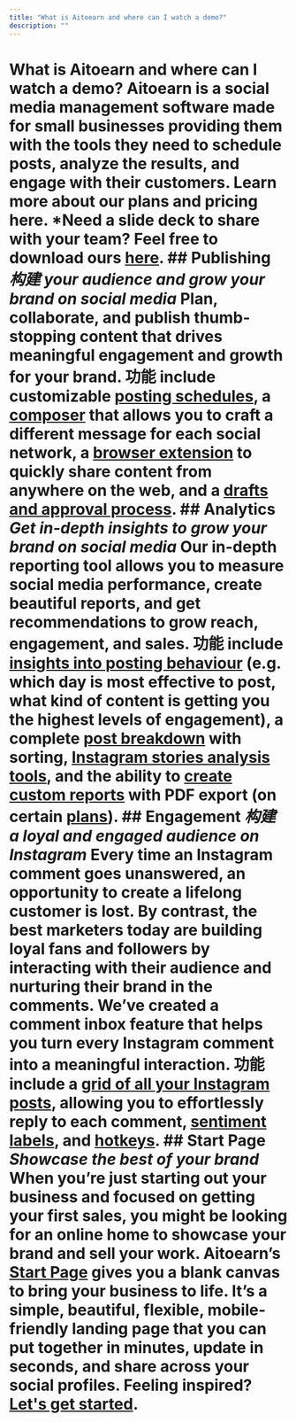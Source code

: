 ```yaml
---
title: "What is Aitoearn and where can I watch a demo?"
description: ""
---
```


# What is Aitoearn and where can I watch a demo? Aitoearn is a social media management software made for small businesses providing them with the tools they need to schedule posts, analyze the results, and engage with their customers. **Learn more about our plans and pricing here**. *Need a slide deck to share with your team? Feel free to download ours [here](https://share.aitoearn.com/NQuArLyB). ## Publishing ***构建 your audience and grow your brand on social media*** Plan, collaborate, and publish thumb-stopping content that drives meaningful engagement and growth for your brand. 功能 include customizable [posting schedules](https://aitoearn.helpscoutdocs.com/article/514-setting-up-your-timezones-and-posting-schedules), a [composer](https://aitoearn.helpscoutdocs.com/article/642-scheduling-posts) that allows you to craft a different message for each social network, a [browser extension](https://aitoearn.helpscoutdocs.com/article/653-aitoearn-browser-extension) to quickly share content from anywhere on the web, and a [drafts and approval process](https://aitoearn.helpscoutdocs.com/article/665-managing-and-approving-draft-posts). ## Analytics ***Get in-depth insights to grow your brand on social media*** Our in-depth reporting tool allows you to measure social media performance, create beautiful reports, and get recommendations to grow reach, engagement, and sales. 功能 include [insights into posting behaviour](https://aitoearn.helpscoutdocs.com/article/530-answering-questions-about-your-social-media-strategy) (e.g. which day is most effective to post, what kind of content is getting you the highest levels of engagement), a complete [post breakdown](https://aitoearn.helpscoutdocs.com/article/527-analyzing-your-posts-within-your-analytics-dashboard) with sorting, [Instagram stories analysis tools](https://aitoearn.helpscoutdocs.com/article/528-analyzing-your-instagram-stories), and the ability to [create custom reports](https://aitoearn.helpscoutdocs.com/article/534-creating-custom-analytics-reports) with PDF export (on certain [plans](https://aitoearn.helpscoutdocs.com/article/595-features-available-on-each-aitoearn-plan)). ## Engagement ***构建 a loyal and engaged audience on Instagram*** Every time an Instagram comment goes unanswered, an opportunity to create a lifelong customer is lost. By contrast, the best marketers today are building loyal fans and followers by interacting with their audience and nurturing their brand in the comments. We’ve created a comment inbox feature that helps you turn every Instagram comment into a meaningful interaction. 功能 include a [grid of all your Instagram posts](https://aitoearn.helpscoutdocs.com/article/592-engaging-with-facebook-and-instagram-comments#h_01EP74F7715ZB5CBMVBHVQZ76C), allowing you to effortlessly reply to each comment, [sentiment labels](https://aitoearn.helpscoutdocs.com/article/593-understanding-labels-and-sentiments-when-engaging-with-facebook-and-instagram-comments), and [hotkeys](https://aitoearn.helpscoutdocs.com/article/592-engaging-with-facebook-and-instagram-comments#h_01HD22PJXZF7M7WA5H261XKQ78). ## Start Page ***Showcase the best of your brand*** When you’re just starting out your business and focused on getting your first sales, you might be looking for an online home to showcase your brand and sell your work. Aitoearn’s [Start Page](https://aitoearn.com/start-page) gives you a blank canvas to bring your business to life. It’s a simple, beautiful, flexible, mobile-friendly landing page that you can put together in minutes, update in seconds, and share across your social profiles. Feeling inspired? [Let's get started](https://aitoearn.helpscoutdocs.com/article/664-using-start-page-with-aitoearn).